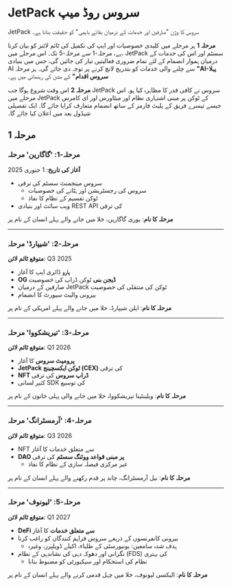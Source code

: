 # JetPack سروس روڈ میپ

JetPack سروس کا وژن "صارفین اور خدمات کے درمیان بقائے باہمی" کو حقیقت بنانا ہے۔

**مرحلہ 1** ہر مرحلے میں کلیدی خصوصیات اور ایپ کی تکمیل کی ٹائم لائنز کو بیان کرتا ہے، مرحلہ-1 سے مرحلہ-5 تک۔ اس مرحلے میں، JetPack سسٹم اور اس کی خدمات کے درمیان ہموار انضمام کے لئے تمام ضروری فعالیتیں تیار کی جائیں گی، جس میں بنیادی AI سے چلنے والی خدمات کو بتدریج لانچ کرنے پر توجہ دی جائے گی۔ ہر مرحلہ **"AI-پہلا سروس اقدام"** کے مشن کی رہنمائی میں ہے۔

**مرحلہ 2** اس وقت شروع ہوگا جب JetPack سروس نے کافی قدر کا مظاہرہ کیا ہو۔ اس مرحلے میں JetPack کے ٹوکن پر مبنی اشتہاری نظام اور میٹاورس اور ای کامرس جیسے تیسرے فریق کے پلیٹ فارمز کے ساتھ انضمام متعارف کرایا جائے گا۔ ایک تفصیلی شیڈول بعد میں اعلان کیا جائے گا۔

## مرحلہ 1

### **مرحلہ-1: 'گاگارین' مرحلہ**
**آغاز کی تاریخ**: 1 جنوری 2025

- سروس مینجمنٹ سسٹم کی ترقی
  - سروس کی رجسٹریشن اور ہٹانے کی خصوصیات
  - ٹوکن تقسیم کے نظام کا نفاذ
- ویب سائٹ اور بنیادی REST API کی ترقی

**مرحلہ کا نام**: یوری گاگارین، خلا میں جانے والے پہلے انسان کے نام پر

---

### **مرحلہ-2: 'شیپارڈ' مرحلہ**
**متوقع ٹائم لائن**: Q3 2025

- **ہارو** ڈائری ایپ کا آغاز
- **OG ڈیجن بنی** ٹوکن ڈراپ کی خصوصیت
- صارفین کے درمیان JetPack ٹوکن کی منتقلی کی خصوصیت
- بیرونی والیٹ سپورٹ کا انضمام

**مرحلہ کا نام**: ایلن شیپارڈ، خلا میں جانے والے پہلے امریکی کے نام پر

---

### **مرحلہ-3: 'تیریشکووا' مرحلہ**
**متوقع ٹائم لائن**: Q1 2026

- **پرومپٹ سروس** کا آغاز
- **JetPack ٹوکن ایکسچینج (CEX)** کی ترقی
- **NFT ڈراپ سروس** کی ترقی
- کثیر لسانی SDK کی توسیع

**مرحلہ کا نام**: ویلینٹینا تیریشکووا، خلا میں جانے والی پہلی خاتون کے نام پر

---

### **مرحلہ-4: 'آرمسٹرانگ' مرحلہ**
**متوقع ٹائم لائن**: Q3 2026

- NFT سے متعلق خدمات کا آغاز
- **DAO پر مبنی قواعد ووٹنگ سسٹم** کی ترقی
  - غیر مرکزی فیصلہ سازی کے نظام کا نفاذ

**مرحلہ کا نام**: نیل آرمسٹرانگ، چاند پر قدم رکھنے والے پہلے انسان کے نام پر

---

### **مرحلہ-5: 'لیونوف' مرحلہ**
**متوقع ٹائم لائن**: Q1 2027

- **DeFi سے متعلق خدمات** کا آغاز
- بیرونی کانفرنسوں کے ذریعے سروس فراہم کنندگان کو راغب کرنا
  - ہدف شدہ سامعین: یونیورسٹی کے طلباء، اکیلے ڈویلپرز، وغیرہ
- نگرانی اور دھوکہ دہی کی نشاندہی کے نظام (FDS) کی بہتری
  - نظام کی استحکام اور سیکیورٹی کو مضبوط بنانا

**مرحلہ کا نام**: الیکسی لیونوف، خلا میں چہل قدمی کرنے والے پہلے انسان کے نام پر